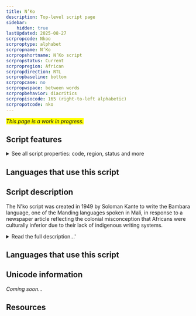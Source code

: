 ```yaml
---
title: N’Ko
description: Top-level script page
sidebar:
    hidden: true
lastUpdated: 2025-08-27
scrpropcode: Nkoo
scrproptype: alphabet
scrpropname: N’Ko
scrpropshortname: N’Ko script
scrpropstatus: Current
scrpropregion: African
scrpropdirection: RTL
scrpropbaseline: bottom
scrpropcase: no
scrpropwspace: between words
scrpropbehavior: diacritics
scrpropisocode: 165 (right-to-left alphabetic)
scrpropotcode: nko
---
```


<span style='background-color:yellow'>_This page is a work in progress._</span>


## Script features

<details>
<summary> See all script properties: code, region, status and more</summary>
<ScriptInfo />
</details>

## Languages that use this script

<WsList script='Nkoo' wsMax='5' />

## Script description

The N'ko script was created in 1949 by Soloman Kante to write the Bambara language, one of the Manding languages spoken in Mali, in response to a newspaper article reflecting the  colonial misconception that Africans were culturally inferior due to their lack of indigenous writing systems.

<details>
<summary>Read the full description...'</summary>The word N'ko means "I say" in all the Manding languages. Kante had travelled widely throughout West Africa, and his knowledge of the Arabic script influenced his invention.

The N'ko alphabet is phonemic, with each sound represented by one symbol. Letter shapes change depending on their position within the word. The alphabet contains 19 consonants, 7 vowels and 8 diacritics. There are two "abstract" consonants, _na woloso_ and _nya woloso_, which represent mutation by a preceding nasal. 

<span style='color: red'>_Missing image: NkoAbstract.png_</span>

Vowels are not always written, so the absence of a vowel between consonants does not imply a consonant cluster. The _dagbasinna_ symbol is written after the first consonant in a cluster to indicate that there is no following vowel.

<span style='color: red'>_Missing image: NkoDagba.png_</span>

Tone marking is required; seven of the diacritics are used for this purpose and the remaining one indicates nasalization. Each tone mark may only be applied to either long or short vowels, never to both. The tone of a syllable is determined by both the length of the vowel, and the tone mark, as shown below. 

<span style='color: red'>_Missing image: NkoTone.png_</span>

There are also three further combining marks which were added at a later date and are used to transcribe foreign sounds. Writing is from right to left, and cursive. It is punctuated using a combination of N'ko and Arabic punctuation, as well as a decorative symbol which is used to indicate the end of a section of text.

N'ko is also used to write the Kangbe language - a literary (that is, predominantly written as opposed to spoken) language which combines the features of various Manding languages, is understandable by all literate Manding speakers and is used in situations where speakers of different Manding languages need a neutral means of communication. Its role as a literary language has contributed to N'ko's status as one of the most widely used indigenous West African scripts, which has in turn been instrumental in fulfilling one of the functions for which Kante had designed it; the strengthening of Manding cultural identity in the region. The N'ko literacy movement operated largely on the fringes of formal education, which was conducted in the Latin script. Despite receiving no government funding or endorsement, and having no official curriculum, it succeeded because it exploited the desire of the Manding people to define and possess their identity.

In 1986 _l’Association pour l’Impulsion et la Coordination des Recherches sur l’Alphabet N’ko_ (ICRA-N’KO) was established, and officially approved as an NGO for the promotion of N'ko five years later. The script is currently used in Guinea and Côte d'Ivoire as well as Mali, and has been used for publications relating to indigenous knowledge, including descriptions of medical rituals, traditional poetry, and philosophical works, as well as textbooks and a transcription of the Qur'an.
</details>

## Languages that use this script

<WsList script='Nkoo' wsMax='5' />

## Unicode information

_Coming soon..._

## Resources

<ScriptResources detailSummary='seemore' />

